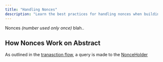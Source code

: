 ```yaml
---
title: "Handling Nonces"
description: "Learn the best practices for handling nonces when building smart contract accounts on Abstract."
---
```

  
Nonces _(number used only once)_ 
blah..


## How Nonces Work on Abstract

As outlined in the [tranasction flow](/transaction-flow), a query is made to the 
[NonceHolder](/)